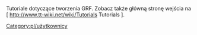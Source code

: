 {{pl/extraZi/inne kategorie|en=www.tt-wiki.net/wiki/Category:Tutorials|pl=user:extrazi/tutoriale}}
Tutoriale dotyczące tworzenia GRF. Zobacz także główną stronę wejścia na [<!--[-->http://www.tt-wiki.net/wiki/Tutorials<!--|--> Tutorials<!--]-->].
[[Category:pl/użytkownicy]]